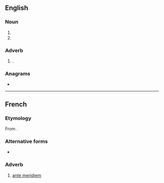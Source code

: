{{also|Appendix:Variations of "am"}}
==English==

===Noun===
{{en-noun|~}}

# {{initialism of|en|anno mundi}}
# {{initialism of|en|Master of Arts}}

===Adverb===
{{en-adv|-}}

# {{alternative form of|en|a.m.|t=before noon}}.

===Anagrams===
* {{anagrams|en|a=am|-ma-|M&A|M.A.|MA|Ma|ma}}

{{cln|en|terms spelled with .}}

----

==French==

===Etymology===
From {{der|fr|la|ante meridiem}}.

===Alternative forms===
* {{alt|fr|AM|A. M.}}

===Adverb===
{{head|fr|adverb}}
# [[ante meridiem]]
#: {{ant|fr|P.M.}}